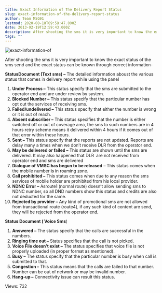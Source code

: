 ```yaml
---
title: Exact Information of The Delivery Report Status
slug: exact-information-of-the-delivery-report-status
author: Team MSG91
lastmod: 2020-08-18T09:58:47.000Z
date: 2013-02-19T12:59:43.000Z
description: After shooting the sms it is very important to know the exact status of the sms send and the exact status can be known through correct information-
tags: ""
---
```


![exact-information-of](https://images-msg91.s3.ap-south-1.amazonaws.com/content/images/wordpress/2013/02/exact-information-of.jpg)  

After shooting the sms it is very important to know the exact status of the sms send and the exact status can be known through correct information-


**StatusDocument (Text sms) –** The detailed information aboust the various status that comes in delivery report while using the panel


1. **Under Process –** This status specify that the sms are submitted to the operator end and are under review by system.
2. **Blocked Number –** This status specify that the particular number has opt out the services of receiving sms.
3. **Failed/undelivered –** This status specify that either the number is wrong or it is out of reach.
4. **Absent subscriber –** This status specifies that the number is either switched off or out of coverage area, the sms to such numbers are in 4 hours retry scheme means it delivered within 4 hours if it comes out of that error within these hours.
5. **Sent –** This status specify that the reports are not updated. Reports are delay many a times when we don’t receive DLR from the operator end.
6. **May be delivered or failed –** This status are shown until the sms are delivered. It may also happened that DLR  are not received from operator end and sms are delivered
7. **Dialogue of VMSC has begun to be released** – This status comes when the mobile number is in roaming zone.
8. **Call prohibited –** This status comes when due to any reason the sms services of mobile holder are prohibited from his local provider.
9. **NDNC Error –** Asroute1 (normal route) doesn’t allow sending sms to NDNC number, so all DND numbers show this status and credits are also not deducted for the same.
10. **Rejected by provider –** Any kind of promotional sms are not allowed from transactional route (route4), if any such kind of content are send, they will be rejected from the operator end.


**Status Document ( Voice Sms**)


1. **Answered –** The status specify that the calls are successful in the numbers.
2. **Ringing time out –** Status specifies that the call is not picked.
3. **Voice File doesn’t exist –** The status specifies that voice file is not properly uploaded (in proper format as mentioned).
4. **Busy –** The status specify that the particular number is busy when call is submitted to that.
5. **Congestion –** This status means that the calls are failed to that number. Number can be out of network or may be invalid number.
6. **Hang-up –** Connectivity issue can result this status.


 Views: 732


